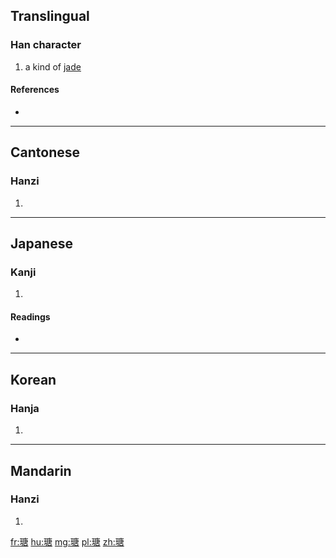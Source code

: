 ==Translingual==

===Han character===
{{Han char|rn=96|rad=玉|as=10|sn=14|four=10167|canj=MGILR}}

# a kind of [[jade]]

====References====
* {{Han ref|kx=0739.130|dkj=21161|dj=1149.180|hdz=21132.060|uh=746D|ud=29805|bh=BAC1|bd=47809}}

----

==Cantonese==

===Hanzi===
{{yue-hanzi|jyut=|y=tong4}}

# {{defn|lang=yue|sort=玉10}}

----

==Japanese==

===Kanji===
{{ja-kanji|grade=|rs=玉10}}

# {{defn|lang=ja|sort=玉10}}

====Readings====
* {{ja-readings|on=[[とう]] (tō), [[どう]] (dō)|kun=[[たま]] (tama)}}

----

==Korean==

===Hanja===
{{ko-hanja|hangeul=당|eumhun=|rv=dang|mr=tang|y=tang}}

# {{defn|lang=ko|sort=玉10}}

----

==Mandarin==

===Hanzi===
{{cmn-hanzi|pin=[[táng]] ([[tang2]])|wg=t'ang<sup>2</sup>}}

# {{defn|lang=cmn|sort=玉10}}

[[fr:瑭]]
[[hu:瑭]]
[[mg:瑭]]
[[pl:瑭]]
[[zh:瑭]]